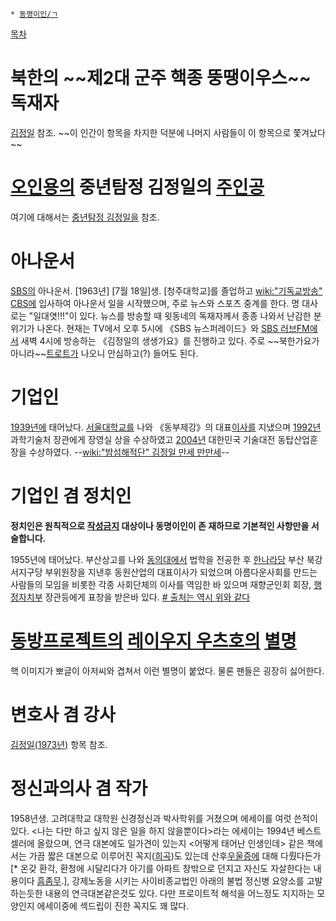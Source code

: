  * [[동명이인/ㄱ]]

[[목차]]

= 북한의 ~~제2대 군주 핵종 뚱땡이우스~~ 독재자 =
[[김정일]] 참조.
~~이 인간이 항목을 차지한 덕분에 나머지 사람들이 이 항목으로 쫓겨났다~~

= [[오인용]]의 중년탐정 김정일의 [[주인공]] =
여기에 대해서는 [[중년탐정 김정일]]을 참조.

= 아나운서 =
[[SBS]]의 아나운서. [1963년] [7월 18일]생. [청주대학교]를 졸업하고 [[wiki:"기독교방송" CBS]]에 입사하여 아나운서 일을 시작했으며, 주로 뉴스와 스포츠 중계를 한다. 명 대사로는 "일대엿!!!"이 있다. 뉴스를 방송할 때 윗동네의 독재자께서 종종 나와서 난감한 분위기가 나온다. 현재는 TV에서 오후 5시에 《SBS 뉴스퍼레이드》와 [[SBS 러브FM]]에서 새벽 4시에 방송하는 《김정일의 생생가요》를 진행하고 있다. 주로 ~~북한가요가 아니라~~[[트로트]]가 나오니 안심하고(?) 들어도 된다. 

= 기업인 =
[[1939년]]에 태어났다. [[서울대학교]]를 나와 《동부제강》의 대표[[이사]]를 지냈으며 [[1992년]] 과학기술처 장관에게 장영실 상을 수상하였고 [[2004년]] 대한민국 기술대전 동탑산업훈장을 수상하였다.
--[[wiki:"밤섬해적단" 김정일 만세 만만세]]--

= 기업인 겸 정치인 =
'''정치인은 원칙적으로 [[작성금지]] 대상이나 동명이인이 존 재하므로 기본적인 사항만을 서술합니다.'''

1955년에 태어났다. 부산상고를 나와 [[동의대]]에서 법학을 전공한 후 [[한나라당]] 부산 북강서지구당 부위원장을 지낸후 동원산업의 대표이사가 되었으며 아름다운사회를 만드는 사람들의 모임을 비롯한 각종 사회단체의 이사를 역임한 바 있으며 재향군인회 회장, [[행정자치부]] 장관등에게 표창을 받은바 있다. [http://fmkorea.net/music/21295729 # 출처는 역시 위와 같다] 

= [[동방프로젝트]]의 [[레이우지 우츠호]]의 [[별명]] =
핵 이미지가 뽀글이 아저씨와 겹쳐서 이런 별명이 붙었다. 물론 팬들은 굉장히 싫어한다.

= 변호사 겸 강사 =
[[김정일(1973년)]] 항목 참조.

= 정신과의사 겸 작가 =
1958년생. 고려대학교 대학원 신경정신과 박사학위를 거쳤으며 에세이를 여럿 쓴적이 있다. <나는 다만 하고 싶지 않은 일을 하지 않을뿐이다>라는 에세이는 1994년 베스트셀러에 올랐으며, 연극 대본에도 일가견이 있는지 <어떻게 태어난 인생인데> 같은 책에서는 가끔 짧은 대본으로 이루어진 꼭지([[희곡]])도 있는데 산후[[우울증]]에 대해 다뤘다든가[* 온갖 환각, 환청에 시달리다가 아기를 아파트 창밖으로 던지고 자신도 자살한다는 내용이다 [[흠좀무]].], 강제노동을 시키는 사이비종교법인 아래의 불법 정신병 요양소를 고발하는듯한 내용의 연극대본같은것도 있다. 
다만 프로이트적 해석을 어느정도 지지하는 모양인지 에세이중에 섹드립이 진한 꼭지도 꽤 많다.
